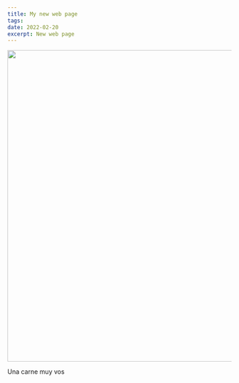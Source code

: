 ```yaml
---
title: My new web page
tags:
date: 2022-02-20
excerpt: New web page
---
```


<Image
  src="/assets/img/placeholders/placeholder-article.jpeg"
  width="1040px"
  height="700px"
  objectFit="cover"
/>

Una carne muy vos
